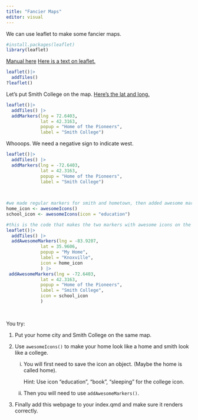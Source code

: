 ```yaml
---
title: "Fancier Maps"
editor: visual
---
```


We can use leaflet to make some fancier maps.

```r
#install.packages(leaflet)
library(leaflet)
```

[Manual here](https://cran.r-project.org/web/packages/leaflet/leaflet.pdf) [Here is a text on leaflet.](https://bookdown.org/nicohahn/making_maps_with_r5/docs/leaflet.html)

```r
leaflet()|>
  addTiles()
?leaflet()
```

Let's put Smith College on the map. [Here's the lat and long.](https://www.google.com/search?q=smith+college+latitude+and+longitude&client=firefox-b-1-lm&sca_esv=e89764eee12a19ad&ei=ibXQZuWTDJf8ptQP-6iyqQw&oq=smith+college+latitude+and+long&gs_lp=Egxnd3Mtd2l6LXNlcnAiH3NtaXRoIGNvbGxlZ2UgbGF0aXR1ZGUgYW5kIGxvbmcqAggAMggQIRigARjDBDIIECEYoAEYwwRI9ylQ_RhY2R5wA3gBkAEAmAGeAaABkAWqAQMwLjW4AQHIAQD4AQGYAgigAsUFwgIKEAAYsAMY1gQYR8ICChAhGKABGMMEGArCAgQQIRgKmAMAiAYBkAYIkgcDMy41oAfwFg&sclient=gws-wiz-serp)

```r
leaflet()|>
  addTiles() |>
  addMarkers(lng = 72.6403,
             lat = 42.3163,
             popup = "Home of the Pioneers",
             label = "Smith College")
```

Whooops. We need a negative sign to indicate west.

```r
leaflet()|>
  addTiles() |>
  addMarkers(lng = -72.6403,
             lat = 42.3163,
             popup = "Home of the Pioneers",
             label = "Smith College")
  
  


```

```r
#we made regular markers for smith and hometown, then added awesome markers to get the school and home icons. 
home_icon <- awesomeIcons()
school_icon <- awesomeIcons(icon = "education")

#this is the code that makes the two markers with awesome icons on the map. Remember to use pipe and commas. 
leaflet()|>
  addTiles() |>
  addAwesomeMarkers(lng = -83.9207,
             lat = 35.9606, 
             popup = "My Home",
             label = "Knoxville",
             icon = home_icon
             ) |>
 addAwesomeMarkers(lng = -72.6403,
             lat = 42.3163,
             popup = "Home of the Pioneers",
             label = "Smith College", 
             icon = school_icon
             ) 
    
            
```

You try:

1.  Put your home city and Smith College on the same map.

2.  Use `awesomeIcons()` to make your home look like a home and smith look like a college.

    i.  You will first need to save the icon an object. (Maybe the home is called home).

        Hint: Use icon "education", "book", "sleeping" for the college icon.

    ii. Then you will need to use `addAwesomeMarkers()`.

3.  Finally add this webpage to your index.qmd and make sure it renders correctly.

```r
```
